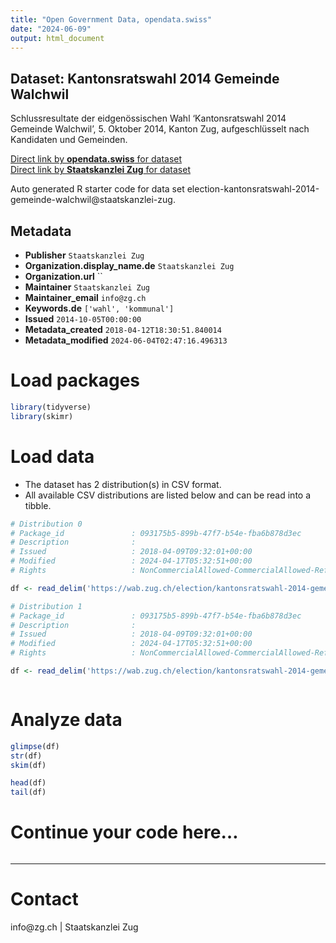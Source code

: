 ```yaml
---
title: "Open Government Data, opendata.swiss"
date: "2024-06-09"
output: html_document
---
```


## Dataset: Kantonsratswahl 2014 Gemeinde Walchwil

Schlussresultate der eidgenössischen Wahl 'Kantonsratswahl 2014 Gemeinde Walchwil', 5. Oktober 2014, Kanton Zug, aufgeschlüsselt nach Kandidaten und Gemeinden.

[Direct link by **opendata.swiss** for dataset](https://opendata.swiss/de/dataset/kantonsratswahl-2014-gemeinde-walchwil)<br>
[Direct link by **Staatskanzlei Zug** for dataset](https://wab.zug.ch/election/kantonsratswahl-2014-gemeinde-walchwil/data)

Auto generated R starter code for data set election-kantonsratswahl-2014-gemeinde-walchwil@staatskanzlei-zug.

## Metadata

- **Publisher** `Staatskanzlei Zug`
- **Organization.display_name.de** `Staatskanzlei Zug`
- **Organization.url** ``
- **Maintainer** `Staatskanzlei Zug`
- **Maintainer_email** `info@zg.ch`
- **Keywords.de** `['wahl', 'kommunal']`
- **Issued** `2014-10-05T00:00:00`
- **Metadata_created** `2018-04-12T18:30:51.840014`
- **Metadata_modified** `2024-06-04T02:47:16.496313`


# Load packages

```r

library(tidyverse)
library(skimr)

```

# Load data

-   The dataset has 2 distribution(s) in CSV format.
-   All available CSV distributions are listed below and can be read into a tibble.

```r

# Distribution 0
# Package_id               : 093175b5-899b-47f7-b54e-fba6b878d3ec
# Description              : 
# Issued                   : 2018-04-09T09:32:01+00:00
# Modified                 : 2024-04-17T05:32:51+00:00
# Rights                   : NonCommercialAllowed-CommercialAllowed-ReferenceRequired

df <- read_delim('https://wab.zug.ch/election/kantonsratswahl-2014-gemeinde-walchwil/data-csv')

# Distribution 1
# Package_id               : 093175b5-899b-47f7-b54e-fba6b878d3ec
# Description              : 
# Issued                   : 2018-04-09T09:32:01+00:00
# Modified                 : 2024-04-17T05:32:51+00:00
# Rights                   : NonCommercialAllowed-CommercialAllowed-ReferenceRequired

df <- read_delim('https://wab.zug.ch/election/kantonsratswahl-2014-gemeinde-walchwil/data-parties-csv')



```

# Analyze data

```r

glimpse(df)
str(df)
skim(df)

head(df)
tail(df)

```

# Continue your code here...

```r

```

------------------------------------------------------------------------

# Contact

info@zg.ch | Staatskanzlei Zug
